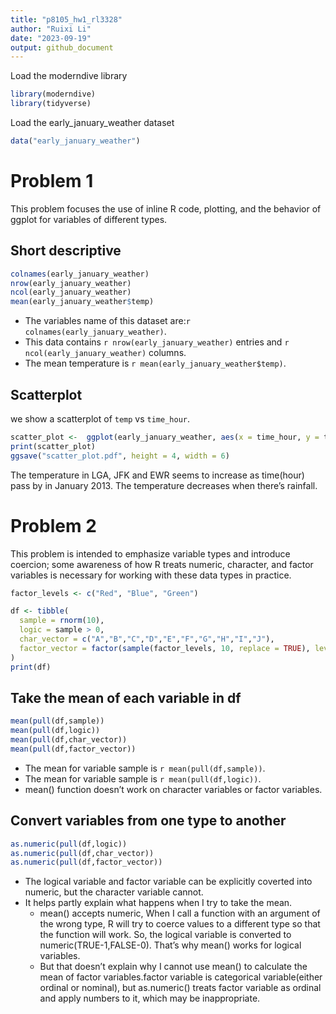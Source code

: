 ```yaml
---
title: "p8105_hw1_rl3328"
author: "Ruixi Li"
date: "2023-09-19"
output: github_document
---
```


Load the moderndive library
```r
library(moderndive)
library(tidyverse)
```

Load the early_january_weather dataset
```r
data("early_january_weather")
```
# Problem 1

This problem focuses the use of inline R code, plotting, and the behavior of ggplot for variables of different types.

## Short descriptive 
```r
colnames(early_january_weather)
nrow(early_january_weather)
ncol(early_january_weather)
mean(early_january_weather$temp)
```

* The variables name of this dataset are:`r colnames(early_january_weather)`.
* This data contains `r nrow(early_january_weather)` entries and `r ncol(early_january_weather)` columns.
* The mean temperature is `r mean(early_january_weather$temp)`.

## Scatterplot
we show a scatterplot of `temp` vs `time_hour`. 
```r
scatter_plot <-  ggplot(early_january_weather, aes(x = time_hour, y = temp, color = humid)) + geom_point()
print(scatter_plot)
ggsave("scatter_plot.pdf", height = 4, width = 6)
```
The temperature in LGA, JFK and EWR seems to increase as time(hour) pass by in January 2013. The temperature decreases when there's rainfall.


# Problem 2
This problem is intended to emphasize variable types and introduce coercion; some awareness of how R treats numeric, character, and factor variables is necessary for working with these data types in practice.

```r
factor_levels <- c("Red", "Blue", "Green")

df <- tibble(
  sample = rnorm(10),
  logic = sample > 0,
  char_vector = c("A","B","C","D","E","F","G","H","I","J"),
  factor_vector = factor(sample(factor_levels, 10, replace = TRUE), levels = factor_levels) 
)
print(df)

```


##  Take the mean of each variable in df
```r
mean(pull(df,sample))
mean(pull(df,logic))
mean(pull(df,char_vector))
mean(pull(df,factor_vector))
```
* The mean for variable sample is `r mean(pull(df,sample))`.
* The mean for variable sample is `r mean(pull(df,logic))`.
* mean() function doesn't work on character variables or factor variables.

## Convert variables from one type to another
```r
as.numeric(pull(df,logic))
as.numeric(pull(df,char_vector))
as.numeric(pull(df,factor_vector))
```
* The logical variable and factor variable can be explicitly coverted into numeric, but the character variable cannot.
* It helps partly explain what happens when I try to take the mean.
  * mean() accepts numeric, When I call a function with an argument of the wrong type, R will try to coerce values to a different type so that the function will work. So, the logical variable is converted to numeric(TRUE-1,FALSE-0). That's why mean() works for logical variables.
  * But that doesn't explain why I cannot use mean() to calculate the mean of factor variables.factor variable is categorical variable(either ordinal or nominal), but as.numeric() treats factor variable as ordinal and apply numbers to it, which may be inappropriate.
